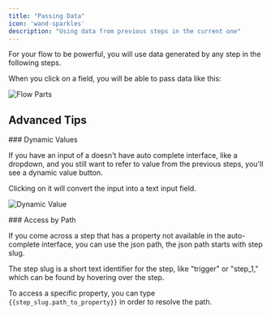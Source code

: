 ```yaml
---
title: "Passing Data"
icon: 'wand-sparkles'
description: "Using data from previous steps in the current one"
---
```


For your flow to be powerful, you will use data generated by any step in the following steps.

When you click on a field, you will be able to pass data like this:

![Flow Parts](/resources/passing-data.gif)

## Advanced Tips

<Tip>
### Dynamic Values

If you have an input of a doesn't have auto complete interface, like a dropdown, and you still want to refer to value from the previous steps, you'll see a dynamic value button.

Clicking on it will convert the input into a text input field.

![Dynamic Value](/resources/screenshots/dynamic-value.png)
</Tip>

<Tip>
### Access by Path

If you come across a step that has a property not available in the auto-complete interface, you can use the json path, the json path starts with step slug.
 
The step slug is a short text identifier for the step, like "trigger" or "step_1," which can be found by hovering over the step. 

To access a specific property, you can type `{{step_slug.path_to_property}}` in order to resolve the path.

</Tip>
